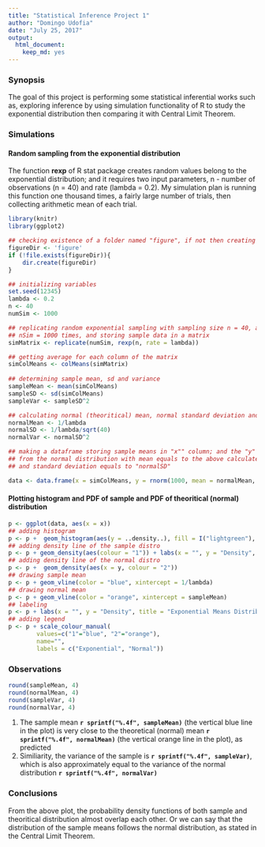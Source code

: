 ```yaml
---
title: "Statistical Inference Project 1"
author: "Domingo Udofia"
date: "July 25, 2017"
output: 
  html_document: 
    keep_md: yes
---
```

### Synopsis
The goal of this project is performing some statistical inferential works such as, exploring inference by using simulation functionality of R to study the exponential distribution then comparing it with Central Limit Theorem.

### Simulations
#### Random sampling from the exponential distribution 
The function <strong>rexp</strong> of R stat package creates random values belong to the exponential distribution; and it requires two input parameters, n - number of observations (n = 40) and rate (lambda = 0.2).  My simulation plan is running this function one thousand times, a fairly large number of trials, then collecting arithmetic mean of each trial.

```R
library(knitr)
library(ggplot2)

## checking existence of a folder named "figure", if not then creating one to store plot figures
figureDir <- 'figure'
if (!file.exists(figureDir)){
    dir.create(figureDir)
} 

## initializing variables
set.seed(12345)
lambda <- 0.2
n <- 40
numSim <- 1000

## replicating random exponential sampling with sampling size n = 40, and repeat
## nSim = 1000 times, and storing sample data in a matrix
simMatrix <- replicate(numSim, rexp(n, rate = lambda))

## getting average for each column of the matrix
simColMeans <- colMeans(simMatrix)
 
## determining sample mean, sd and variance
sampleMean <- mean(simColMeans)
sampleSD <- sd(simColMeans)
sampleVar <- sampleSD^2

## calculating normal (theoritical) mean, normal standard deviation and variance
normalMean <- 1/lambda
normalSD <- 1/lambda/sqrt(40)
normalVar <- normalSD^2

## making a dataframe storing sample means in "x"" column; and the "y" column contains random values 
## from the normal distribution with mean equals to the above calculated "normalMean" 
## and standard deviation equals to "normalSD" 

data <- data.frame(x = simColMeans, y = rnorm(1000, mean = normalMean, sd = normalSD))
```

#### Plotting histogram and PDF of sample and PDF of theoritical (normal) distribution
```r
p <- ggplot(data, aes(x = x))
## adding histogram
p <- p +  geom_histogram(aes(y = ..density..), fill = I("lightgreen"), col = I("lightgreen"), alpha = 0.75, binwidth = 0.1) 
## adding density line of the sample distro
p <- p + geom_density(aes(colour = "1")) + labs(x = "", y = "Density", title = "") 
## adding density line of the normal distro
p <- p +  geom_density(aes(x = y, colour = "2")) 
## drawing sample mean
p <- p + geom_vline(color = "blue", xintercept = 1/lambda)
## drawing normal mean
p <- p + geom_vline(color = "orange", xintercept = sampleMean)
## labeling
p <- p + labs(x = "", y = "Density", title = "Exponential Means Distribution Vs. Normal Distribution")
## adding legend
p <- p + scale_colour_manual(
        values=c("1"="blue", "2"="orange"), 
        name="", 
        labels = c("Exponential", "Normal"))
```



### Observations
```r
round(sampleMean, 4)
round(normalMean, 4)
round(sampleVar, 4)
round(normalVar, 4)
```
1. The sample mean **`r sprintf("%.4f", sampleMean)`** (the vertical blue line in the plot) is very close to the theoretical (normal) mean **`r sprintf("%.4f", normalMean)`** (the vertical orange line in the plot), as predicted
2. Similiarity, the variance of the sample is **`r sprintf("%.4f", sampleVar)`**, which is also approximately equal to the variance of the normal distribution **`r sprintf("%.4f", normalVar)`**

### Conclusions
From the above plot, the probability density functions of both sample and theoritical distribution almost overlap each other. Or we can say that the distribution of the sample means follows the normal distribution, as stated in the Central Limit Theorem.
